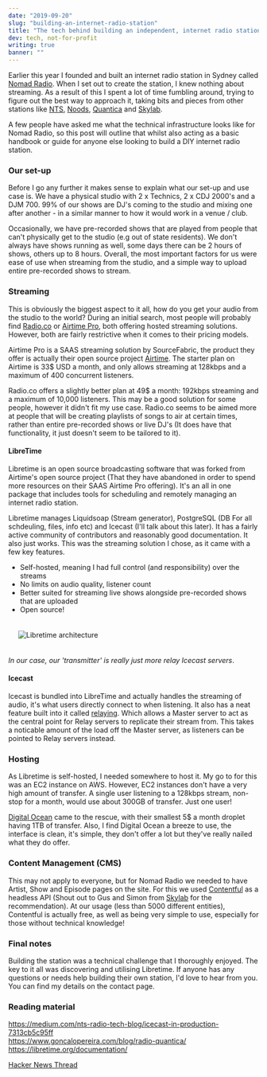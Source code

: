 ```yaml
---
date: "2019-09-20"
slug: "building-an-internet-radio-station"
title: "The tech behind building an independent, internet radio station"
dev: tech, not-for-profit
writing: true
banner: ""
---
```


Earlier this year I founded and built an internet radio station in Sydney called [Nomad Radio](https://nomadradio.fm/). When I set out to create the station, I knew nothing about streaming. As a result of this I spent a lot of time fumbling around, trying to figure out the best way to approach it, taking bits and pieces from other stations like [NTS](https://www.nts.live/), [Noods](https://noodsradio.com/), [Quantica](https://www.radioquantica.com/) and [Skylab](http://skylab-radio.com/).

A few people have asked me what the technical infrastructure looks like for Nomad Radio, so this post will outline that whilst also acting as a basic handbook or guide for anyone else looking to build a DIY internet radio station.

### Our set-up

Before I go any further it makes sense to explain what our set-up and use case is. We have a physical studio with 2 x Technics, 2 x CDJ 2000's and a DJM 700. 99% of our shows are DJ's coming to the studio and mixing one after another - in a similar manner to how it would work in a venue / club.

Occasionally, we have pre-recorded shows that are played from people that can't physically get to the studio (e.g out of state residents). We don't always have shows running as well, some days there can be 2 hours of shows, others up to 8 hours. Overall, the most important factors for us were ease of use when streaming from the studio, and a simple way to upload entire pre-recorded shows to stream.

### Streaming

This is obviously the biggest aspect to it all, how do you get your audio from the studio to the world? During an initial search, most people will probably find [Radio.co](https://radio.co) or [Airtime Pro](https://www.airtime.pro/), both offering hosted streaming solutions. However, both are fairly restrictive when it comes to their pricing models.

Airtime Pro is a SAAS streaming solution by SourceFabric, the product they offer is actually their open source project
[Airtime](https://github.com/sourcefabric/airtime). The starter plan on Airtime is 33\$ USD a month, and only allows streaming at 128kbps and a maximum of 400 concurrent listeners.

Radio.co offers a slightly better plan at 49\$ a month: 192kbps streaming and a maximum of 10,000 listeners. This may be a good solution for some people, however it didn't fit my use case. Radio.co seems to be aimed more at people that will be creating playlists of songs to air at certain times, rather than entire pre-recorded shows or live DJ's (It does have that functionality, it just doesn't seem to be tailored to it).

#### LibreTime

Libretime is an open source broadcasting software that was forked from Airtime's open source project (That they have abandoned in order to spend more resources on their SAAS Airtime Pro offering). It's an all in one package that includes tools for scheduling and remotely managing an internet radio station.

Libretime manages Liquidsoap (Stream generator), PostgreSQL (DB For all schdeuling, files, info etc) and Icecast (I'll talk about this later). It has a fairly active community of contributors and reasonably good documentation. It also just works. This was the streaming solution I chose, as it came with a few key features.

- Self-hosted, meaning I had full control (and responsibility) over the streams
- No limits on audio quality, listener count
- Better suited for streaming live shows alongside pre-recorded shows that are uploaded
- Open source!

<img src="/libretime.svg" alt="Libretime architecture" style="padding: 20px;"/>

_In our case, our 'transmitter' is really just more relay Icecast servers_.

#### Icecast

Icecast is bundled into LibreTime and actually handles the streaming of audio, it's what users directly connect to when listening. It also has a neat feature built into it called [relaying](http://www.icecast.org/docs/icecast-2.4.0/relaying.html). Which allows a Master server to act as the central point for Relay servers to replicate their stream from. This takes a noticable amount of the load off the Master server, as listeners can be pointed to Relay servers instead.

### Hosting

As Libretime is self-hosted, I needed somewhere to host it. My go to for this was an EC2 instance on AWS. However, EC2 instances don't have a very high amount of transfer. A single user listening to a 128kbps stream, non-stop for a month, would use about 300GB of transfer. Just one user!

[Digital Ocean](https://www.digitalocean.com/pricing/) came to the rescue, with their smallest 5\$ a month droplet having 1TB of transfer. Also, I find Digital Ocean a breeze to use, the interface is clean, it's simple, they don't offer a lot but they've really nailed what they do offer.

### Content Management (CMS)

This may not apply to everyone, but for Nomad Radio we needed to have Artist, Show and Episode pages on the site. For this we used [Contentful](https://www.contentful.com/) as a headless API (Shout out to Gus and Simon from [Skylab](https://skylab-radio.com) for the recommendation). At our usage (less than 5000 different entities), Contentful is actually free, as well as being very simple to use, especially for those without technical knowledge!

### Final notes

Building the station was a technical challenge that I thoroughly enjoyed. The key to it all was discovering and utilising Libretime. If anyone has any questions or needs help building their own station, I'd love to hear from you. You can find my details on the contact page.

### Reading material

https://medium.com/nts-radio-tech-blog/icecast-in-production-7313cb5c95ff  
https://www.goncalopereira.com/blog/radio-quantica/  
https://libretime.org/documentation/

[Hacker News Thread](https://news.ycombinator.com/item?id=21040241)

